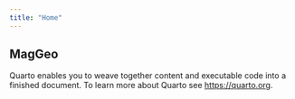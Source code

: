 ```yaml
---
title: "Home"
---
```


## MagGeo

Quarto enables you to weave together content and executable code into a finished document. To learn more about Quarto see <https://quarto.org>.
